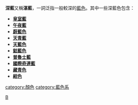 {{Other uses}}
{{Distinguish|泛藍}}
{{Infobox color
|title=深藍色
|textcolor=#ffffff
|mod=hex
|000092
}}
'''深藍'''又稱'''湛藍'''，一詞泛指一般較深的[[藍色|藍色]]。其中一些深藍色包含：
*'''[[皇室藍|皇室藍]]'''
*'''[[午夜藍|午夜藍]]'''
*'''[[蔚藍色|蔚藍色]]'''
*'''[[天青藍|天青藍]]'''
*'''[[天藍色|天藍色]]'''
*'''[[鈷藍色|鈷藍色]]'''
*'''[[普魯士藍|普魯士藍]]'''
*'''[[國際奇連藍|國際奇連藍]]'''
*'''[[藏青色|藏青色]]'''
*'''[[紺色|紺色]]'''

{{Shades of blue}}
{{色彩小作品}}
[[Category:顏色|B]]
[[category:顏色|category:顏色]]
[[category:藍色系|category:藍色系]]